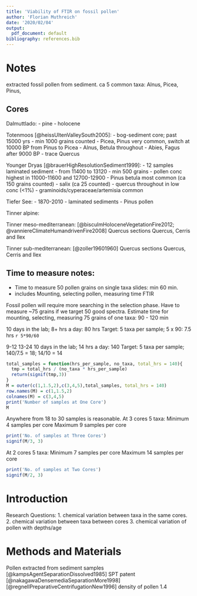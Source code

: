 ```yaml
---
title: 'Viability of FTIR on fossil pollen'
author: 'Florian Muthreich'
date: '2020/02/04'
output:
  pdf_document: default
bibliography: references.bib
---
```

# Notes
extracted fossil pollen from sediment.
ca 5 common taxa: Alnus, Picea, Pinus,

## Cores
Dalmuttlado:
- pine
- holocene

Totenmoos [@heissUltenValleySouth2005]:
- bog-sediment core; past 15000 yrs
- min 1000 grains counted
- Picea, Pinus very common, switch at 10000 BP from Pinus to Picea
- Alnus, Betula throughout
- Abies, Fagus after 9000 BP
- trace Quercus

Younger Dryas [@brauerHighResolutionSediment1999]:
- 12 samples laminated sediment
- from  11400 to 13120
- min 500 grains
- pollen conc highest in 11000-11600 and 12700-12900
- Pinus betula most common (ca 150 grains counted)
- salix (ca 25 counted)
- quercus throughout in low conc (<1%)
- graminoids/cyperaceae/artemisia common

Tiefer See:
- 1870-2010
- laminated sediments
- Pinus pollen

Tinner alpine:

Tinner meso-mediterranean:
[@bisculmHoloceneVegetationFire2012; @vanniereClimateHumandrivenFire2008]
Quercus sections Quercus, Cerris and Ilex

Tinner sub-mediterranean:
[@zoller19601960]
Quercus sections Quercus, Cerris and Ilex

## Time to measure notes:
- Time to measure 50 pollen grains on single taxa slides: min 60 min. 
- includes Mounting, selecting pollen, measuring time FTIR

Fossil pollen will require more searching in the selection phase.
Have to measure ~75 grains if we target 50 good spectra.
Estimate time for mounting, selecting, measuring 75 grains of one taxa: 90 - 120 min

10 days in the lab; 8+ hrs a day: 80 hrs
Target: 5 taxa per sample; 5 x 90: 7.5 hrs `r 5*90/60`

9-12 13-24
10 days in the lab; 14 hrs a day: 140
Target: 5 taxa per sample; 140/7.5 = 18; 14/10 = 14

```r
total_samples = function(hrs_per_sample, no_taxa, total_hrs = 140){
  tmp = total_hrs / (no_taxa * hrs_per_sample)
  return(signif(tmp,3))
}
M = outer(c(1,1.5,2),c(3,4,5),total_samples, total_hrs = 140)
row.names(M) = c(1,1.5,2)
colnames(M) = c(3,4,5)
print('Number of samples at One Core')
M
```

Anywhere from 18 to 30 samples is reasonable.
At 3 cores 5 taxa:
Minimum 4 samples per core 
Maximum 9 samples per core

```r
print('No. of samples at Three Cores')
signif(M/3, 3)
```
At 2 cores 5 taxa:
Minimum 7 samples per core
Maximum 14 samples per core

```r
print('No. of samples at Two Cores')
signif(M/2, 3)
```

# Introduction
Research Questions:
1. chemical variation between taxa in the same cores.
2. chemical variation between taxa between cores 
3. chemical variation of pollen with depths/age

# Methods and Materials

Pollen extracted from sediment samples 
[@kampsAgentSeparationDissolved1985] SPT patent
[@nakagawaDensemediaSeparationMore1998] 
[@regnellPreparativeCentrifugationNew1996] density of pollen 1.4
